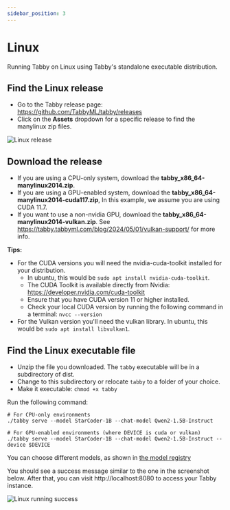 ```yaml
---
sidebar_position: 3
---
```



# Linux
Running Tabby on Linux using Tabby's standalone executable distribution.

## Find the Linux release
* Go to the Tabby release page: https://github.com/TabbyML/tabby/releases
* Click on the **Assets** dropdown for a specific release to find the manylinux zip files.
<div align="left">
  <img src={releaseImage} alt="Linux release" style={{ width: 626 }} />
</div>

## Download the release
* If you are using a CPU-only system, download the **tabby_x86_64-manylinux2014.zip**.
* If you are using a GPU-enabled system, download the **tabby_x86_64-manylinux2014-cuda117.zip**, In this example, we assume you are using CUDA 11.7.
* If you want to use a non-nvidia GPU, download the **tabby_x86_64-manylinux2014-vulkan.zip**. See https://tabby.tabbyml.com/blog/2024/05/01/vulkan-support/ for more info.

**Tips:**
* For the CUDA versions you will need the nvidia-cuda-toolkit installed for your distribution.
  * In ubuntu, this would be `sudo apt install nvidia-cuda-toolkit`.
  * The CUDA Toolkit is available directly from Nvidia: https://developer.nvidia.com/cuda-toolkit
  * Ensure that you have CUDA version 11 or higher installed.
  * Check your local CUDA version by running the following command in a terminal: `nvcc --version`
* For the Vulkan version you'll need the vulkan library. In ubuntu, this would be `sudo apt install libvulkan1`.

## Find the Linux executable file
* Unzip the file you downloaded. The `tabby` executable will be in a subdirectory of dist.
* Change to this subdirectory or relocate `tabby` to a folder of your choice.
* Make it executable: `chmod +x tabby`

Run the following command:
```
# For CPU-only environments
./tabby serve --model StarCoder-1B --chat-model Qwen2-1.5B-Instruct

# For GPU-enabled environments (where DEVICE is cuda or vulkan)
./tabby serve --model StarCoder-1B --chat-model Qwen2-1.5B-Instruct --device $DEVICE
```
You can choose different models, as shown in [the model registry](https://tabby.tabbyml.com/docs/models/)

You should see a success message similar to the one in the screenshot below. After that, you can visit http://localhost:8080 to access your Tabby instance.
<div align="left">
  <img src={successImage} alt="Linux running success" style={{ width: 800 }} />
</div>